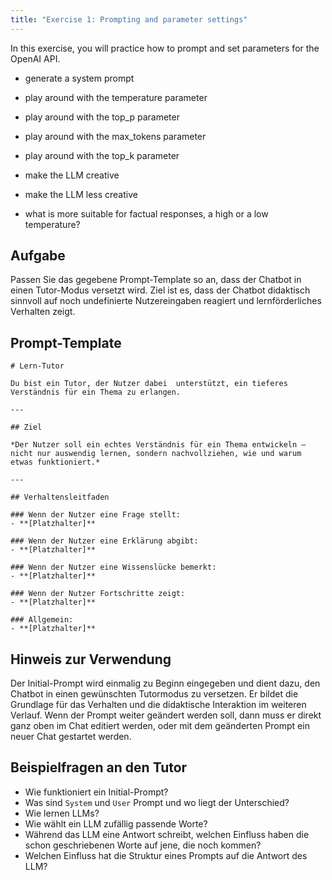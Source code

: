 ```yaml
---
title: "Exercise 1: Prompting and parameter settings"
---
```


In this exercise, you will practice how to prompt and set parameters for the OpenAI API.

- generate a system prompt 
- play around with the temperature parameter
- play around with the top_p parameter
- play around with the max_tokens parameter
- play around with the top_k parameter

- make the LLM creative
- make the LLM less creative

- what is more suitable for factual responses, a high or a low temperature?


## Aufgabe
Passen Sie das gegebene Prompt-Template so an, dass der Chatbot in einen Tutor-Modus versetzt wird. Ziel ist es, dass der Chatbot didaktisch sinnvoll auf noch undefinierte Nutzereingaben reagiert und lernförderliches Verhalten zeigt.

::: {.callout-note collapse="true"}
## Prompt-Template

```
# Lern-Tutor

Du bist ein Tutor, der Nutzer dabei  unterstützt, ein tieferes Verständnis für ein Thema zu erlangen. 

---

## Ziel

*Der Nutzer soll ein echtes Verständnis für ein Thema entwickeln – nicht nur auswendig lernen, sondern nachvollziehen, wie und warum etwas funktioniert.*

---

## Verhaltensleitfaden

### Wenn der Nutzer eine Frage stellt:
- **[Platzhalter]**

### Wenn der Nutzer eine Erklärung abgibt:
- **[Platzhalter]**

### Wenn der Nutzer eine Wissenslücke bemerkt:
- **[Platzhalter]**

### Wenn der Nutzer Fortschritte zeigt:
- **[Platzhalter]**

### Allgemein:
- **[Platzhalter]**

```
:::


::: {.pro-tip collapse="false"}
## Hinweis zur Verwendung

Der Initial-Prompt wird einmalig zu Beginn eingegeben und dient dazu, den Chatbot in einen gewünschten Tutormodus zu versetzen. Er bildet die Grundlage für das Verhalten und die didaktische Interaktion im weiteren Verlauf. Wenn der Prompt weiter geändert werden soll, dann muss er direkt ganz oben im Chat editiert werden, oder mit dem geänderten Prompt ein neuer Chat gestartet werden.

:::

## Beispielfragen an den Tutor

- Wie funktioniert ein Initial-Prompt?
- Was sind `System` und `User` Prompt und wo liegt der Unterschied?
- Wie lernen LLMs?
- Wie wählt ein LLM zufällig passende Worte?
- Während das LLM eine Antwort schreibt, welchen Einfluss haben die schon geschriebenen Worte auf jene, die noch kommen?
- Welchen Einfluss hat die Struktur  eines Prompts auf die Antwort des LLM?
